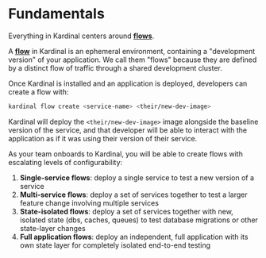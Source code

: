 # Fundamentals

Everything in Kardinal centers around [**flows**](./concepts/flows).

A [**flow**](./concepts/flows) in Kardinal is an ephemeral environment, containing a "development version" of your application. We call them "flows" because they are defined by a distinct flow of traffic through a shared development cluster.

Once Kardinal is installed and an application is deployed, developers can create a flow with:
```bash
kardinal flow create <service-name> <their/new-dev-image>
```

Kardinal will deploy the `<their/new-dev-image>` image alongside the baseline version of the service, and that developer will be able to interact with the application as if it was using their version of their service.

As your team onboards to Kardinal, you will be able to create flows with escalating levels of configurability:

1. **Single-service flows**: deploy a single service to test a new version of a service
2. **Multi-service flows**: deploy a set of services together to test a larger feature change involving multiple services
3. **State-isolated flows**: deploy a set of services together with new, isolated state (dbs, caches, queues) to test database migrations or other state-layer changes
4. **Full application flows**: deploy an independent, full application with its own state layer for completely isolated end-to-end testing
